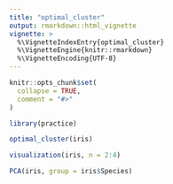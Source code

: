 ```yaml
---
title: "optimal_cluster"
output: rmarkdown::html_vignette
vignette: >
  %\VignetteIndexEntry{optimal_cluster}
  %\VignetteEngine{knitr::rmarkdown}
  %\VignetteEncoding{UTF-8}
---
```


```r
knitr::opts_chunk$set(
  collapse = TRUE,
  comment = "#>"
)
```

```r
library(practice)

optimal_cluster(iris)

visualization(iris, n = 2:4)

PCA(iris, group = iris$Species)
```

